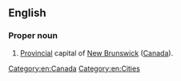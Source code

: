 ==English==
===Proper noun===
{{en-proper noun}}

# [[provincial|Provincial]] capital of [[New Brunswick]] ([[Canada]]).

[[Category:en:Canada]]
[[Category:en:Cities]]